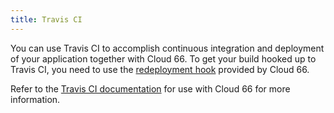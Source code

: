 ```yaml
---
title: Travis CI
---
```


You can use Travis CI to accomplish continuous integration and deployment of your application together with Cloud 66. To get your build hooked up to Travis CI, you need to use the [redeployment hook](/:product/:version?/deployment/redeployment-hook) provided by Cloud 66.

Refer to the [Travis CI documentation](https://docs.travis-ci.com/user/deployment/cloud66/) for use with Cloud 66 for more information.

